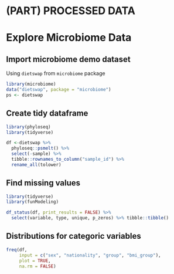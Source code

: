# (PART) PROCESSED DATA {-}

# Explore Microbiome Data {#data-for-stats}

## Import microbiome demo dataset
Using `dietswap` from `microbiome` package

```r
library(microbiome)
data("dietswap", package = "microbiome")
ps <- dietswap
```

## Create tidy dataframe
```r
library(phyloseq)
library(tidyverse)

df <-dietswap %>% 
  phyloseq::psmelt() %>% 
  select(-sample) %>% 
  tibble::rownames_to_column("sample_id") %>% 
  rename_all(tolower)

```

## Find missing values
```r
library(tidyverse)
library(funModeling)

df_status(df, print_results = FALSE) %>% 
  select(variable, type, unique, p_zeros) %>% tibble::tibble()
```


## Distributions for categoric variables
```r

freq(df, 
     input = c("sex", "nationality", "group", "bmi_group"), 
     plot = TRUE,
     na.rm = FALSE)
```




<!-- # (PART) MACHINE LEARNING {-} -->
<!-- # Measuring model performance -->

<!-- ![](images/gain_vs_roc.svg){width=100%} -->

<!-- ## Cumulative Gains Charts with `funModeling` -->

<!-- Dataset: Heart disease dataset from the `funModeling` R package -->

<!-- ## Load dataset and examine its structure -->
<!-- ```{r} -->

<!-- data(heart_disease, package = "funModeling") -->
<!-- df <- heart_disease -->

<!-- df_status(df, print_results = FALSE) %>%  -->
<!--   select(variable, type, unique, p_zeros) %>% tibble::tibble() -->
<!-- ``` -->

<!-- ## Create machine learning model -->
<!-- ```{r glm_model} -->
<!-- fit_glm=glm(has_heart_disease ~ age + oldpeak, data=df, family = binomial) -->

<!-- ``` -->


<!-- ## Get the scores for positive case -->
<!-- ```{r scores} -->
<!-- df$score=predict(fit_glm, newdata=df, type='response') -->
<!-- ``` -->

<!-- ## Calculate performance metrics -->
<!-- ```{r perfometrics, message=FALSE, warning=FALSE} -->
<!-- gain_lift(data=df, score='score', target='has_heart_disease') -->
<!-- ``` -->

<!-- # Coordinate plot -->
<!-- ```{r coord} -->
<!-- coord_plot(data=mtcars, group_var="cyl", group_func=median, print_table=TRUE) -->
<!-- ``` -->


<!-- # Beta diversity -->

<!-- Bray-Curtis -->
<!-- ```{r bray} -->
<!-- library(vegan) -->

<!-- ps <- ps -->

<!-- otutable <- otu_table(ps) %>%  -->
<!--   psmelt() %>%  -->
<!--   group_by(Sample) %>% -->
<!--   mutate(N = sum(Abundance)) %>% -->
<!--   ungroup() -->

<!-- n=min(otutable$N) -->

<!-- otutable <- otutable %>%  -->
<!--   filter(N >= n) %>% -->
<!--   select(-N) %>%  -->
<!--   pivot_wider(names_from="OTU", values_from="Abundance", values_fill=0) %>% -->
<!--   column_to_rownames("Sample") -->

<!-- ## Getting Bray-`Curtis` distances -->
<!-- bray <- avgdist(otutable, dmethod="bray", sample=1776) %>% -->
<!--   as.matrix() %>% -->
<!--   as_tibble(rownames = "A") %>% -->
<!--   pivot_longer(-A, names_to="B", values_to="distances") -->

<!-- bray %>% -->
<!--   ggplot(aes(x=A, y=B, fill=distances)) + -->
<!--   geom_tile() + -->
<!--   theme(axis.text = element_blank()) + -->
<!--   scale_fill_gradient(low="#FF0000", high="#FFFFFF", name=NULL) -->
<!-- ``` -->

<!-- Jaccard -->
<!-- ```{r jaccard} -->
<!-- ## Getting `Jaccard` distances -->
<!-- jaccard <- avgdist(otutable, dmethod="jaccard", sample=1776) %>% -->
<!--   as.matrix() %>% -->
<!--   as_tibble(rownames = "A") %>% -->
<!--   pivot_longer(-A, names_to="B", values_to="distances") -->

<!-- jaccard %>% -->
<!--   ggplot(aes(x=A, y=B, fill=distances)) + -->
<!--   geom_tile() + -->
<!--   theme(axis.text = element_blank()) + -->
<!--   scale_fill_gradient(low="#FF0000", high="#FFFFFF", name=NULL) -->
<!-- ``` -->


<!-- Bray-Curtis and Jaccard -->
<!-- ```{r bray_jcard} -->
<!-- labels <- tibble( -->
<!--   x=c(50, 190), -->
<!--   y=c(190, 30), -->
<!--   label=c("Bray-Curtis", "Jaccard") -->
<!-- ) -->

<!-- inner_join(bray, jaccard, by=c("A", "B")) %>% -->
<!--   select(A, B, bray=distances.x, jaccard=distances.y) %>% -->
<!--   mutate(distances = if_else(A < B, bray, jaccard)) %>% -->
<!--   ggplot(aes(x=A, y=B, fill=distances)) + -->
<!--   geom_tile() + -->
<!--   geom_text(data=labels, aes(x=(x), y=y, label=label), inherit.aes=FALSE, -->
<!--             size=10) + -->
<!--   scale_fill_gradient(low="#FF0000", high="#FFFFFF", name=NULL) + -->
<!--   labs(x="", y="") + -->
<!--   theme_classic() + -->
<!--   theme(axis.text = element_blank()) -->
<!-- ``` -->

